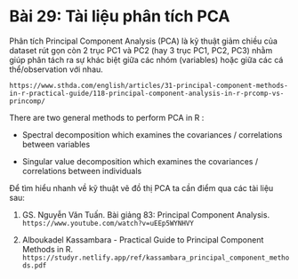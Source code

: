 # **Bài 29: Tài liệu phân tích PCA** {.unnumbered}

Phân tích Principal Component Analysis (PCA) là kỹ thuật giảm chiều của dataset rút gọn còn 2 trục PC1 và PC2 (hay 3 trục PC1, PC2, PC3) nhằm giúp phân tách ra sự khác biệt giữa các nhóm (variables) hoặc giữa các cá thể/observation với nhau.

`https://www.sthda.com/english/articles/31-principal-component-methods-in-r-practical-guide/118-principal-component-analysis-in-r-prcomp-vs-princomp/`

There are two general methods to perform PCA in R :

* Spectral decomposition which examines the covariances / correlations between variables

* Singular value decomposition which examines the covariances / correlations between individuals

Để tìm hiểu nhanh về kỹ thuật vẽ đồ thị PCA ta cần điểm qua các tài liệu sau:

1. GS. Nguyễn Văn Tuấn. Bài giảng 83: Principal Component Analysis. `https://www.youtube.com/watch?v=uEEp5WYNHVY`

2. Alboukadel Kassambara - Practical Guide to Principal Component Methods in R. `https://studyr.netlify.app/ref/kassambara_principal_component_methods.pdf`

